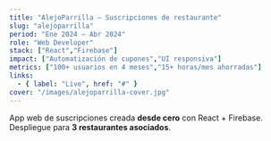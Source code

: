 ```yaml
---
title: "AlejoParrilla — Suscripciones de restaurante"
slug: "alejoparrilla"
period: "Ene 2024 – Abr 2024"
role: "Web Developer"
stack: ["React","Firebase"]
impact: ["Automatización de cupones","UI responsiva"]
metrics: ["100+ usuarios en 4 meses","15+ horas/mes ahorradas"]
links:
  - { label: "Live", href: "#" }
cover: "/images/alejoparrilla-cover.jpg"
---
```

App web de suscripciones creada **desde cero** con React + Firebase. Despliegue para **3 restaurantes asociados**.
